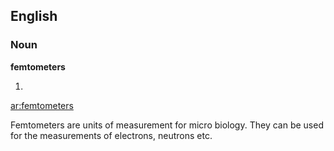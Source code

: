 ==English==

===Noun===
'''femtometers'''

# {{plural of|[[femtometer]]}}

[[ar:femtometers]]

Femtometers are units of measurement for micro biology. They can be used for the measurements of electrons, neutrons etc.